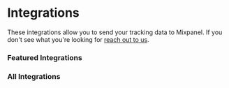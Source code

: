 # Integrations


These integrations allow you to send your tracking data to Mixpanel. If you don't see what 
you're looking for [reach out to us](https://mixpanel.com/get-support).

### Featured Integrations

<Cards>
  <Card icon title="Segment" href="/docs/tracking-methods/integrations/segment" />
  <Card icon title="Google Tag Manager" href="/docs/tracking-methods/integrations/google-tag-manager" />
</Cards>

### All Integrations

<Cards>
  <Card icon title="Amazon S3" href="/docs/tracking-methods/integrations/amazon-s3" />
  <Card icon title="CMS & E-Commerce" href="/docs/tracking-methods/integrations/cms-ecommerce" />
  <Card icon title="Freshpaint" href="/docs/tracking-methods/integrations/freshpaint" />
  <Card icon title="Google Cloud Storage" href="/docs/tracking-methods/integrations/google-cloud-storage" />
  <Card icon title="Google Pubsub" href="/docs/tracking-methods/integrations/google-pubsub" />
  <Card icon title="Google Sheets ↗" href="https://workspace.google.com/marketplace/app/sheets_%E2%87%94_mixpanel/1078767167468" />
  <Card icon title="Launch Darkly" href="/docs/tracking-methods/integrations/launchdarkly" />
  <Card icon title="mParticle" href="/docs/tracking-methods/integrations/mparticle" />
  <Card icon title="Mobile Attribution Tracking" href="/docs/tracking-methods/integrations/mobile-attribution-tracking" />
  <Card icon title="Rudderstack" href="/docs/tracking-methods/integrations/rudderstack" />
  <Card icon title="Shopify ↗" href="https://apps.shopify.com/vendo?utm_source=mixpanel&utm_medium=partner" />
  <Card icon title="Snowplow" href="/docs/tracking-methods/integrations/snowplow" />
  <Card icon title="Stripe" href="/docs/tracking-methods/integrations/stripe" />
  <Card icon title="Tealium" href="/docs/tracking-methods/integrations/tealium" />
</Cards>
